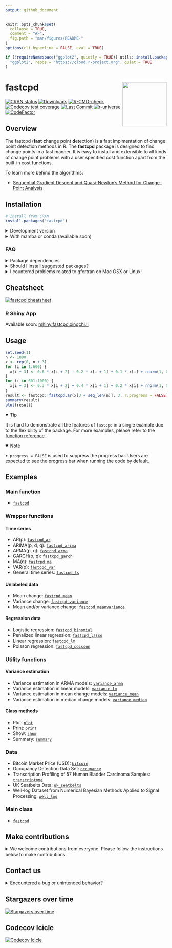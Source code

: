 ```yaml
---
output: github_document
---
```


<!-- README.md is generated from README.Rmd. Please edit that file -->

```r
knitr::opts_chunk$set(
  collapse = TRUE,
  comment = "#>",
  fig.path = "man/figures/README-"
)
options(cli.hyperlink = FALSE, eval = TRUE)

if (!requireNamespace("ggplot2", quietly = TRUE)) utils::install.packages(
  "ggplot2", repos = "https://cloud.r-project.org", quiet = TRUE
)
```

# fastcpd <a href="https://fastcpd.xingchi.li"><img src="man/figures/logo.svg" align="right" height="138" /></a>

[![CRAN status](https://www.r-pkg.org/badges/version-last-release/fastcpd)](https://cran.r-project.org/package=fastcpd)
[![Downloads](https://cranlogs.r-pkg.org/badges/grand-total/fastcpd)](https://cran.r-project.org/package=fastcpd)
[![R-CMD-check](https://github.com/doccstat/fastcpd/workflows/R-CMD-check/badge.svg)](https://github.com/doccstat/fastcpd/actions)
[![Codecov test coverage](https://codecov.io/gh/doccstat/fastcpd/branch/main/graph/badge.svg)](https://app.codecov.io/gh/doccstat/fastcpd?branch=main)
[![Last Commit](https://img.shields.io/github/last-commit/doccstat/fastcpd)](https://github.com/doccstat/fastcpd)
[![r-universe](https://doccstat.r-universe.dev/badges/fastcpd)](https://doccstat.r-universe.dev)
[![CodeFactor](https://www.codefactor.io/repository/github/doccstat/fastcpd/badge)](https://www.codefactor.io/repository/github/doccstat/fastcpd)

## Overview

The fastcpd (**fast** **c**hange **p**oint **d**etection) is a fast
implmentation of change point detection methods in R. The __fastcpd__ package is
designed to find change points in a fast manner. It is easy to install and
extensible to all kinds of change point problems with a user specified cost
function apart from the built-in cost functions.

To learn more behind the algorithms:

* [Sequential Gradient Descent and Quasi-Newton's Method for Change-Point Analysis](https://proceedings.mlr.press/v206/zhang23b.html)

## Installation

```r
# Install from CRAN
install.packages("fastcpd")
```

<details close>

<summary>Development version</summary>

```r
# Development version from r-universe with CRAN version as a fallback
install.packages(
  "fastcpd",
  repos = c("https://doccstat.r-universe.dev", "https://cloud.r-project.org")
)

## install.packages("pak")
pak::pak("doccstat/fastcpd")

## install.packages("devtools")
devtools::install_github("doccstat/fastcpd")
```

</details>

<details close>

<summary>With mamba or conda (available soon)</summary>

``` bash
# conda-forge is a fork from CRAN and may not be up-to-date

# Use mamba
mamba install r-fastcpd
# Use conda
conda install -c conda-forge r-fastcpd
```

</details>

### FAQ

<details close>

<summary>Package dependencies</summary>

`fastcpd` depends on the following packages:

*   [Rcpp](https://github.com/RcppCore/Rcpp), for C++ source code compilation.
*   [RcppArmadillo](https://github.com/RcppCore/RcppArmadillo), for fast linear
    algebra.
*   [fastglm](https://github.com/jaredhuling/fastglm), for fast generalized
    linear models.
*   [glmnet](https://glmnet.stanford.edu/), for penalized regression.
*   [ggplot2](https://github.com/tidyverse/ggplot2), for data visualization.

If you're compiling from source, you can run the following command to see the
complete set of system packages needed on your machine.

```r
pak::pkg_sysreqs("doccstat/fastcpd")
#> ── Install scripts ───────────────────────────────────────────── Ubuntu 20.04
#> apt-get -y update
#> apt-get -y install libcurl4-openssl-dev libssl-dev zlib1g-dev make
#>
#> ── Packages and their system dependencies ───────────────────────────────────
#> curl       – libcurl4-openssl-dev, libssl-dev
#> data.table – zlib1g-dev
#> fs         – make
#> openssl    – libssl-dev
```

</details>

<details close>

<summary>Should I install suggested packages?</summary>

The suggested packages are not required for the main functionality of the
package. They are only required for the vignettes. If you want to
learn more about the package comparison and other vignettes, you could either
check out vignettes on [CRAN](https://CRAN.R-project.org/package=fastcpd) or
[pkgdown generated documentation](https://fastcpd.xingchi.li/articles/).

</details>

<details close>

<summary>I countered problems related to gfortran on Mac OSX or Linux!</summary>

The package should be able to install on Mac and any Linux distribution without any problems if all the
dependencies are installed. However, if you encountered problems related to
gfortran, it might be because `RcppArmadillo` is not installed previously.
Try [Mac OSX stackoverflow solution](https://stackoverflow.com/a/72997915) or
[Linux stackover solution](https://stackoverflow.com/a/15540919) if you have
trouble installing `RcppArmadillo`.

</details>

## Cheatsheet

[![fastcpd cheatsheet](man/figures/cheatsheets.png)](https://github.com/doccstat/fastcpd/blob/main/man/figures/cheatsheets.pdf)

### R Shiny App

Available soon: [rshiny.fastcpd.xingchi.li](https://rshiny.fastcpd.xingchi.li)

## Usage

```r
set.seed(1)
n <- 1000
x <- rep(0, n + 3)
for (i in 1:600) {
  x[i + 3] <- 0.6 * x[i + 2] - 0.2 * x[i + 1] + 0.1 * x[i] + rnorm(1, 0, 3)
}
for (i in 601:1000) {
  x[i + 3] <- 0.3 * x[i + 2] + 0.4 * x[i + 1] + 0.2 * x[i] + rnorm(1, 0, 3)
}
result <- fastcpd::fastcpd.ar(x[3 + seq_len(n)], 3, r.progress = FALSE)
summary(result)
plot(result)
```

<details open>

<summary>Tip</summary>

It is hard to demonstrate all the features of `fastcpd` in a single example
due to the flexibility of the package. For more examples, please refer to the
[function reference](https://fastcpd.xingchi.li/reference/index.html).

</details>

<details open>

<summary>Note</summary>

`r.progress = FALSE` is used to suppress the progress bar. Users are expected
to see the progress bar when running the code by default.

</details>

## Examples

### Main function

-   [`fastcpd`](https://fastcpd.xingchi.li/reference/fastcpd.html)

### Wrapper functions

#### Time series

-   AR(p): [`fastcpd_ar`](https://fastcpd.xingchi.li/reference/fastcpd_ar.html)
-   ARIMA(p, d, q): [`fastcpd_arima`](https://fastcpd.xingchi.li/reference/fastcpd_arima.html)
-   ARMA(p, q): [`fastcpd_arma`](https://fastcpd.xingchi.li/reference/fastcpd_arma.html)
-   GARCH(p, q): [`fastcpd_garch`](https://fastcpd.xingchi.li/reference/fastcpd_garch.html)
-   MA(q): [`fastcpd_ma`](https://fastcpd.xingchi.li/reference/fastcpd_ma.html)
-   VAR(p): [`fastcpd_var`](https://fastcpd.xingchi.li/reference/fastcpd_var.html)
-   General time series: [`fastcpd_ts`](https://fastcpd.xingchi.li/reference/fastcpd_ts.html)

#### Unlabeled data

-   Mean change: [`fastcpd_mean`](https://fastcpd.xingchi.li/reference/fastcpd_mean.html)
-   Variance change: [`fastcpd_variance`](https://fastcpd.xingchi.li/reference/fastcpd_variance.html)
-   Mean and/or variance change: [`fastcpd_meanvariance`](https://fastcpd.xingchi.li/reference/fastcpd_meanvariance.html)

#### Regression data

-   Logistic regression: [`fastcpd_binomial`](https://fastcpd.xingchi.li/reference/fastcpd_binomial.html)
-   Penalized linear regression: [`fastcpd_lasso`](https://fastcpd.xingchi.li/reference/fastcpd_lasso.html)
-   Linear regression: [`fastcpd_lm`](https://fastcpd.xingchi.li/reference/fastcpd_lm.html)
-   Poisson regression: [`fastcpd_poisson`](https://fastcpd.xingchi.li/reference/fastcpd_poisson.html)

### Utility functions

#### Variance estimation

-   Variance estimation in ARMA models:
    [`variance_arma`](https://fastcpd.xingchi.li/reference/variance_arma.html)
-   Variance estimation in linear models:
    [`variance_lm`](https://fastcpd.xingchi.li/reference/variance_lm.html)
-   Variance estimation in mean change models:
    [`variance_mean`](https://fastcpd.xingchi.li/reference/variance_mean.html)
-   Variance estimation in median change models:
    [`variance_median`](https://fastcpd.xingchi.li/reference/variance_median.html)

#### Class methods

-   Plot: [`plot`](https://fastcpd.xingchi.li/reference/plot.html)
-   Print: [`print`](https://fastcpd.xingchi.li/reference/print.html)
-   Show: [`show`](https://fastcpd.xingchi.li/reference/show.html)
-   Summary: [`summary`](https://fastcpd.xingchi.li/reference/summary.html)

### Data

-   Bitcoin Market Price (USD): [`bitcoin`](https://fastcpd.xingchi.li/reference/bitcoin.html)
-   Occupancy Detection Data Set: [`occupancy`](https://fastcpd.xingchi.li/reference/occupancy.html)
-   Transcription Profiling of 57 Human Bladder Carcinoma Samples: [`transcriptome`](https://fastcpd.xingchi.li/reference/transcriptome.html)
-   UK Seatbelts Data: [`uk_seatbelts`](https://fastcpd.xingchi.li/reference/uk_seatbelts.html)
-   Well-log Dataset from Numerical Bayesian Methods Applied to Signal Processing: [`well_log`](https://fastcpd.xingchi.li/reference/well_log.html)

### Main class

-   [`fastcpd`](https://fastcpd.xingchi.li/reference/fastcpd-class.html)

## Make contributions

<details close>

<summary>We welcome contributions from everyone.
Please follow the instructions below to make contributions.</summary>

1.  Fork the repo.
2.  Create a new branch from `main` branch.
3.  Make changes and commit them.

    1. Please follow the
       [Google's R style guide](https://google.github.io/styleguide/Rguide.html)
       for naming variables and functions.
    2. If you are adding a new family of models with new cost functions with
       corresponding gradient and Hessian, please add them to
       `src/fastcpd_class_cost.cc` with proper example and tests in
       `vignettes/gallery.Rmd` and
       `tests/testthat/test-gallery.R`.
    3. Add the family name to `src/fastcpd_constants.h`.
    4. [Recommended] Add a new wrapper function in `R/fastcpd_wrappers.R` for
       the new family of models and move the examples to the new wrapper
       function as roxygen examples.
    5. Add the new wrapper function to
       the corresponding section in `_pkgdown.yml`.
4.  Push the changes to your fork.
5.  Create a pull request.
6.  Make sure the pull request does not create new warnings or errors in
    `devtools::check()`.

</details>

## Contact us

<details close>

<summary>Encountered a bug or unintended behavior?</summary>

1.  File a ticket at
    [GitHub Issues](https://github.com/doccstat/fastcpd/issues).
2.  Contact the authors specified in
    [DESCRIPTION](https://github.com/doccstat/fastcpd/blob/main/DESCRIPTION#L5-L10).

</details>

## Stargazers over time
[![Stargazers over time](https://starchart.cc/doccstat/fastcpd.svg)](https://starchart.cc/doccstat/fastcpd)

## Codecov Icicle
[![Codecov Icicle](https://codecov.io/gh/doccstat/fastcpd/graphs/icicle.svg)](https://app.codecov.io/gh/doccstat/fastcpd?branch=main)
